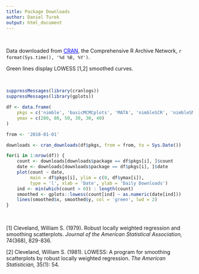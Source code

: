 ```yaml
---
title: Package Downloads
author: Daniel Turek
output: html_document
---
```


<!---
danielturek.github.io/public/packageDownloads/packageDownloads.html
Cleveland, W. S. (1979) Robust locally weighted regression and smoothing scatterplots. J. Amer. Statist. Assoc. 74, 829--836. 
-->

\   

Data downloaded from <a href="https://cran.r-project.org/"
target="_blank" style="color: blue">CRAN</a>, the Comprehensive R
Archive Network, `r format(Sys.time(), '%d %B, %Y')`.

Green lines display LOWESS [1,2] smoothed curves.

\   

```r
suppressMessages(library(cranlogs))
suppressMessages(library(gplots))

df <- data.frame(
    pkgs = c('nimble', 'basicMCMCplots', 'MATA', 'nimbleSCR', 'nimbleSMC', 'BayesNSGP'),
    ymax = c(200, 80, 50, 30, 30, 40)
)

from <- '2018-01-01'

downloads <- cran_downloads(df$pkgs, from = from, to = Sys.Date())

for(i in 1:nrow(df)) {
    count <- downloads[downloads$package == df$pkgs[i], ]$count
    date <- downloads[downloads$package == df$pkgs[i], ]$date
    plot(count ~ date,
         main = df$pkgs[i], ylim = c(0, df$ymax[i]),
         type = 'l', xlab = 'Date', ylab = 'Daily Downloads')
    ind <- min(which(count > 0)) : length(count)
    smoothed <- gplots::lowess(count[ind] ~ as.numeric(date[ind]))
    lines(smoothed$x, smoothed$y, col = 'green', lwd = 2)
}
```

\   

[1] Cleveland, William S. (1979). Robust locally weighted regression and
smoothing scatterplots. *Journal of the American Statistical
Association,* 74(368), 829-836.

[2] Cleveland, William S. (1981). LOWESS: A program for smoothing
scatterplots by robust locally weighted regression. *The American
Statistician,* 35(1): 54.

\   

\   

\   

\   

\   

\   

\   

\   

\   

\   

\   

\   

\   

\   

\   



